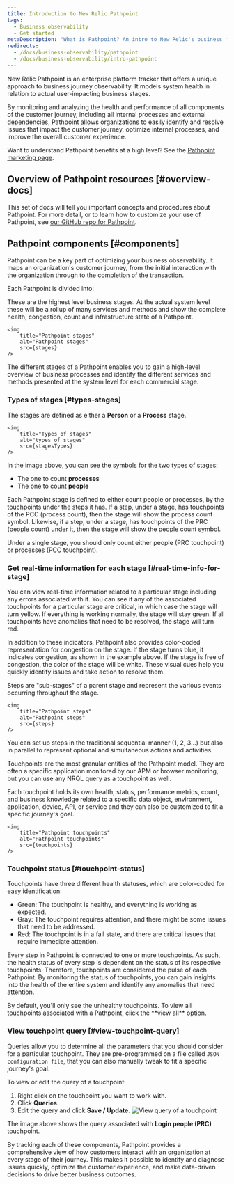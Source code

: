 ```yaml
---
title: Introduction to New Relic Pathpoint
tags:
  - Business observability
  - Get started
metaDescription: "What is Pathpoint? An intro to New Relic's business journey observability."
redirects: 
  - /docs/business-observability/pathpoint
  - /docs/business-observability/intro-pathpoint
---
```







New Relic Pathpoint is an enterprise platform tracker that offers a unique approach to business journey observability. It models system health in relation to actual user-impacting business stages.

By monitoring and analyzing the health and performance of all components of the customer journey, including all internal processes and external dependencies, Pathpoint allows organizations to easily identify and resolve issues that impact the customer journey, optimize internal processes, and improve the overall customer experience. 

Want to understand Pathpoint benefits at a high level? See the [Pathpoint marketing page](https://newrelic.com/platform/pathpoint).

## Overview of Pathpoint resources [#overview-docs]

This set of docs will tell you important concepts and procedures about Pathpoint. For more detail, or to learn how to customize your use of Pathpoint, see [our GitHub repo for Pathpoint](https://github.com/newrelic/nr1-pathpoint).

## Pathpoint components [#components]

Pathpoint can be a key part of optimizing your business observability. It maps an organization's customer journey, from the initial interaction with the organization through to the completion of the transaction. 

Each Pathpoint is divided into:

<CollapserGroup>
<Collapser id="pathpoint-stages" title="Stages"> 

These are the highest level business stages. At the actual system level these will be a rollup of many services and methods and show the complete health, congestion, count and infrastructure state of a Pathpoint.

    <img
        title="Pathpoint stages"
        alt="Pathpoint stages"
        src={stages}
    />

The different stages of a Pathpoint enables you to gain a high-level overview of business processes and identify the different services and methods presented at the system level for each commercial stage.

### Types of stages [#types-stages] 
    
The stages are defined as either a **Person** or a **Process** stage. 

    <img
        title="Types of stages"
        alt="types of stages"
        src={stagesTypes}
    />

In the image above, you can see the symbols for the two types of stages:

* The one to count **processes**  
* The one to count **people**

Each Pathpoint stage is defined to either count people or processes, by the touchpoints under the steps it has. If a step, under a stage, has touchpoints of the PCC (process count), then the stage will show the process count symbol. Likewise, if a step, under a stage, has touchpoints of the PRC (people count) under it, then the stage will show the people count symbol.

<Callout variant="important">

Under a single stage, you should only count either people (PRC touchpoint) or processes (PCC touchpoint).

</Callout>
    
### Get real-time information for each stage [#real-time-info-for-stage]

You can view real-time information related to a particular stage including any errors associated with it. You can see if any of the associated touchpoints for a particular stage are critical, in which case the stage will turn yellow. If everything is working normally, the stage will stay green. If all touchpoints have anomalies that need to be resolved, the stage will turn red.

In addition to these indicators, Pathpoint also provides color-coded representation for congestion on the stage. If the stage turns blue, it indicates congestion, as shown in the example above. If the stage is free of congestion, the color of the stage will be white. These visual cues help you quickly identify issues and take action to resolve them.

</Collapser>
<Collapser id="pathpoint-steps" title="Steps"> 

Steps are "sub-stages" of a parent stage and represent the various events occurring throughout the stage.

    <img
        title="Pathpoint steps"
        alt="Pathpoint steps"
        src={steps}
    />

You can set up steps in the traditional sequential manner (1, 2, 3...) but also in parallel to represent optional and simultaneous actions and activities.

</Collapser>
<Collapser id="pathpoint-touchpoints" title="Touchpoints">

Touchpoints are the most granular entities of the Pathpoint model. They are often a specific application monitored by our APM or browser monitoring, but you can use any NRQL query as a touchpoint as well.

Each touchpoint holds its own health, status, performance metrics, count, and business knowledge related to a specific data object, environment, application, device, API, or service and they can also be customized to fit a specific journey's goal.

    <img
        title="Pathpoint touchpoints"
        alt="Pathpoint touchpoints"
        src={touchpoints}
    />

### Touchpoint status [#touchpoint-status]

Touchpoints have three different health statuses, which are color-coded for easy identification:

* Green: The touchpoint is healthy, and everything is working as expected.
* Gray: The touchpoint requires attention, and there might be some issues that need to be addressed.
* Red: The touchpoint is in a fail state, and there are critical issues that require immediate attention.

Every step in Pathpoint is connected to one or more touchpoints. As such, the health status of every step is dependent on the status of its respective touchpoints. Therefore, touchpoints are considered the pulse of each Pathpoint. By monitoring the status of touchpoints, you can gain insights into the health of the entire system and identify any anomalies that need attention.

<Callout variant="tip">
    By default, you'll only see the unhealthy touchpoints. To view all touchpoints associated with a Pathpoint, click the **view all** option.
</Callout>

### View touchpoint query [#view-touchpoint-query]

Queries allow you to determine all the parameters that you should consider for a particular touchpoint. They are pre-programmed on a file called `JSON configuration file`, that you can also manually tweak to fit a specific journey's goal.

To view or edit the query of a touchpoint: 

1. Right click on the touchpoint you want to work with.
2. Click **Queries**.
3. Edit the query and click **Save / Update**.
    <img
        title="View query of a touchpoint"
        alt="View query of a touchpoint"
        src={viewQuery}
    />

The image above shows the query associated with **Login people (PRC)** touchpoint.

</Collapser>
</CollapserGroup>

By tracking each of these components, Pathpoint provides a comprehensive view of how customers interact with an organization at every stage of their journey. This makes it possible to identify and diagnose issues quickly, optimize the customer experience, and make data-driven decisions to drive better business outcomes.
